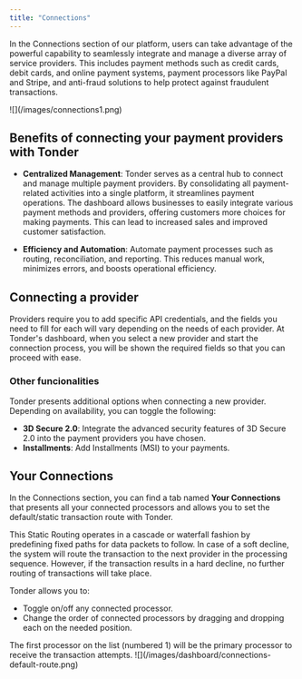 ```yaml
---
title: "Connections"
---
```


In the Connections section of our platform, users can take advantage of the powerful capability to seamlessly integrate and manage a diverse array of service providers. This includes payment methods such as credit cards, debit cards, and online payment systems, payment processors like PayPal and Stripe, and anti-fraud solutions to help protect against fraudulent transactions.

<Frame>![](/images/connections1.png)</Frame>

## Benefits of connecting your payment providers with Tonder

- **Centralized Management**: Tonder serves as a central hub to connect and manage multiple payment providers. By consolidating all payment-related activities into a single platform, it streamlines payment operations. The dashboard allows businesses to easily integrate various payment methods and providers, offering customers more choices for making payments. This can lead to increased sales and improved customer satisfaction.

- **Efficiency and Automation**: Automate payment processes such as routing, reconciliation, and reporting. This reduces manual work, minimizes errors, and boosts operational efficiency.

## Connecting a provider

Providers require you to add specific API credentials, and the fields you need to fill for each will vary depending on the needs of each provider. At Tonder's dashboard, when you select a new provider and start the connection process, you will be shown the required fields so that you can proceed with ease.

### Other funcionalities

Tonder presents additional options when connecting a new provider. Depending on availability, you can toggle the following:

- **3D Secure 2.0**: Integrate the advanced security features of 3D Secure 2.0 into the payment providers you have chosen.
- **Installments**: Add Installments (MSI) to your payments.

## Your Connections

In the Connections section, you can find a tab named **Your Connections** that presents all your connected processors and allows you to set the default/static transaction route with Tonder. 

This Static Routing operates in a cascade or waterfall fashion by predefining fixed paths for data packets to follow. In case of a soft decline, the system will route the transaction to the next provider in the processing sequence. However, if the transaction results in a hard decline, no further routing of transactions will take place. 

Tonder allows you to:

- Toggle on/off any connected processor.
- Change the order of connected processors by dragging and dropping each on the needed position.

<Tip>
  The first processor on the list (numbered 1) will be the primary processor to receive the transaction attempts.
</Tip>

<Frame>![](/images/dashboard/connections-default-route.png)</Frame>